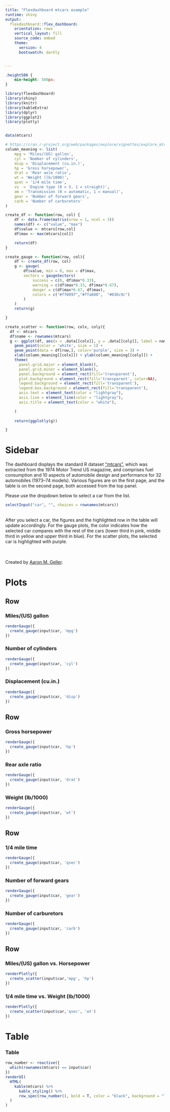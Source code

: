 ```yaml
---
title: "Flexdashboard mtcars example"
runtime: shiny
output: 
  flexdashboard::flex_dashboard:
    orientation: rows
    vertical_layout: fill
    source_code: embed
    theme:
      version: 4
      bootswatch: darkly


---
```


```css
.height500 {
    min-height: 500px;
}
```


```r
library(flexdashboard)
library(shiny)
library(knitr)
library(kableExtra) 
library(dplyr)
library(ggplot2)
library(plotly)


data(mtcars)
```

```r
# https://cran.r-project.org/web/packages/explore/vignettes/explore_mtcars.html
column_meaning <- list(
    mpg = 'Miles/(US) gallon',
    cyl = 'Number of cylinders',
    disp = 'Displacement (cu.in.)',
    hp = 'Gross horsepower',
    drat = 'Rear axle ratio',
    wt = 'Weight (lb/1000)',
    qsec = '1/4 mile time',
    vs	= 'Engine type (0 = V, 1 = straight)',
    am = 'Transmission (0 = automatic, 1 = manual)',
    gear = 'Number of forward gears',
    carb = 'Number of carburetors'
)

create_df <- function(row, col) {
    df <- data.frame(matrix(nrow = 1, ncol = 3))
    names(df) <- c("value", "max")
    df$value <- mtcars[row,col]
    df$max <- max(mtcars[col])

    return(df)
}

create_gauge <- function(row, col){
    df <- create_df(row, col)
    g <- gauge(
        df$value, min = 0, max = df$max, 
        sectors = gaugeSectors(
            success = c(0, df$max*0.33),
            warning = c(df$max*0.33, df$max*0.67),
            danger = c(df$max*0.67, df$max),
            colors = c("#ff0097","#ffa600",  "#036c9c")
        )
    )  
    return(g)

}

create_scatter <- function(row, colx, coly){
  df <- mtcars
  df$name <- rownames(mtcars)
  g <- ggplot(df, aes(x = .data[[colx]], y = .data[[coly]], label = name)) +
    geom_point(color = 'white', size = 1) + 
    geom_point(data = df[row,], color='purple', size = 3) + 
    xlab(column_meaning[[colx]]) + ylab(column_meaning[[coly]]) + 
    theme(
      panel.grid.major = element_blank(), 
      panel.grid.minor = element_blank(),
      panel.background = element_rect(fill='transparent'),
      plot.background = element_rect(fill='transparent', color=NA),
      legend.background = element_rect(fill='transparent'),
      legend.box.background = element_rect(fill='transparent'),
      axis.text = element_text(color = "lightgray"),
      axis.line = element_line(color = "lightgray"),
      axis.title = element_text(color = "white"),

    )
  
    return(ggplotly(g))

}


```



Sidebar {.sidebar}
=====================================  
The dashboard displays the standard R dataset ["mtcars"](https://www.rdocumentation.org/packages/datasets/versions/3.6.2/topics/mtcars), which was extracted from the 1974 Motor Trend US magazine, and comprises fuel consumption and 10 aspects of automobile design and performance for 32 automobiles (1973--74 models). Various figures are on the first page, and the table is on the second page, both accessed from the top panel.  

Please use the dropdown below to select a car from the list. 


```r
selectInput("car", "", choices = rownames(mtcars))

```
<br/>
After you select a car, the figures and the highlighted row in the table will update accordingly.  For the gauge plots, the color indicates how the selected car compares with the rest of the cars (lower third in pink, middle third in yellow and upper third in blue).  For the scatter plots, the selected car is highlighted with purple.


<br/><br/>
Created by [Aaron M. Geller](https://faculty.wcas.northwestern.edu/aaron-geller/index.html).

Plots
=====================================  

Row {data-height=100}
------------------------------------- 

### Miles/(US) gallon
```r
renderGauge({
  create_gauge(input$car, 'mpg')
})
```

### Number of cylinders
```r
renderGauge({
  create_gauge(input$car, 'cyl')
})

```
   
### Displacement (cu.in.)
```r
renderGauge({
  create_gauge(input$car, 'disp')
})
```   




Row {data-height=100}
------------------------------------- 

### Gross horsepower
```r
renderGauge({
  create_gauge(input$car, 'hp')
})
```

### Rear axle ratio
```r
renderGauge({
  create_gauge(input$car, 'drat')
})
```
   
### Weight (lb/1000)
```r
renderGauge({
  create_gauge(input$car, 'wt')
})
```   




Row {data-height=100}
-------------------------------------

### 1/4 mile time 
```r
renderGauge({
  create_gauge(input$car, 'qsec')
})
```

### Number of forward gears 
```r
renderGauge({
  create_gauge(input$car, 'gear')
})
```
   
### Number of carburetors
```r
renderGauge({
  create_gauge(input$car, 'carb')
})
```   



Row {data-height=300, class="height500"}
-------------------------------------


### Miles/(US) gallon vs. Horsepower
```r
renderPlotly({
  create_scatter(input$car,'mpg', 'hp')
})

```



### 1/4 mile time vs. Weight (lb/1000)
```r
renderPlotly({
  create_scatter(input$car,'qsec', 'wt')
})

```


Table
===================================== 


### Table
```r
row_number <- reactive({
  which(rownames(mtcars) == input$car)
})
renderUI(
  HTML(
    kable(mtcars) %>%
      kable_styling() %>%
      row_spec(row_number(), bold = T, color = "black", background = "lightgray")
  )
)

```
